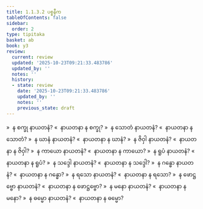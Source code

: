 ```yaml
---
title: 1.1.3.2 ပစ္စနီက
tableOfContents: false
sidebar:
  order: 2
type: tipitaka
basket: ab
book: y3
review:
  current: review
  updated: '2025-10-23T09:21:33.483786'
  updated_by: ''
  notes: ''
  history:
  - state: review
    date: '2025-10-23T09:21:33.483786'
    updated_by: ''
    notes: ''
    previous_state: draft
---
```



<ReviewStatus review={frontmatter.review} showDetails={true} />

<HypothesisAnnotation frontmatter={frontmatter} />

<DynamicBreadcrumb />

<Division number="7" book="y3" e="ch" v="33" p="74">

<Paragraph number="121" book="y3">
»  န စက္ခု နာယတနံ?
</Paragraph>

<Paragraph number="122" book="y3">
«  နာယတနာ န စက္ခု?
</Paragraph>

<Paragraph number="123" book="y3">
»  န သောတံ နာယတနံ?
</Paragraph>

<Paragraph number="124" book="y3">
«  နာယတနာ န သောတံ?
</Paragraph>

<Paragraph number="125" book="y3">
»  န ဃာနံ နာယတနံ?
</Paragraph>

<Paragraph number="126" book="y3">
«  နာယတနာ န ဃာနံ?
</Paragraph>

<Paragraph number="127" book="y3">
»  န ဇိဝှါ နာယတနံ?
</Paragraph>

<Paragraph number="128" book="y3">
«  နာယတနာ န ဇိဝှါ?
</Paragraph>

<Paragraph number="129" book="y3">
»  န ကာယော နာယတနံ?
</Paragraph>

<Paragraph number="130" book="y3">
«  နာယတနာ န ကာယော?
</Paragraph>

<Paragraph number="131" book="y3">
»  န ရူပံ နာယတနံ?
</Paragraph>

<Paragraph number="132" book="y3">
«  နာယတနာ န ရူပံ?
</Paragraph>

<Paragraph number="133" book="y3">
»  န သဒ္ဒေါ နာယတနံ?
</Paragraph>

<Paragraph number="134" book="y3">
«  နာယတနာ န သဒ္ဒေါ?
</Paragraph>

<Paragraph number="135" book="y3">
»  န ဂန္ဓော နာယတနံ?
</Paragraph>

<Paragraph number="136" book="y3">
«  နာယတနာ န ဂန္ဓော?
</Paragraph>

<Paragraph number="137" book="y3">
»  န ရသော နာယတနံ?
</Paragraph>

<Paragraph number="138" book="y3">
«  နာယတနာ န ရသော?
</Paragraph>

<Paragraph number="139" book="y3">
»  န ဖောဋ္ဌဗ္ဗော နာယတနံ?
</Paragraph>

<Paragraph number="140" book="y3">
«  နာယတနာ န ဖောဋ္ဌဗ္ဗော?
</Paragraph>

<Paragraph number="141" book="y3">
»  န မနော နာယတနံ?
</Paragraph>

<Paragraph number="142" book="y3">
«  နာယတနာ န မနော?
</Paragraph>

<Paragraph number="143" book="y3">
»  န ဓမ္မော နာယတနံ?
</Paragraph>

<Paragraph number="144" book="y3">
«  နာယတနာ န ဓမ္မော?
</Paragraph>
</Division>